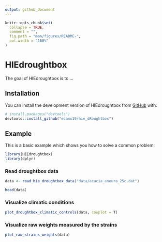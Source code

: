```yaml
---
output: github_document
---
```


<!-- README.md is generated from README.Rmd. Please edit that file -->

```r
knitr::opts_chunk$set(
  collapse = TRUE,
  comment = "",
  fig.path = "man/figures/README-",
  out.width = "100%"
)
```

# HIEdroughtbox

<!-- badges: start -->
<!-- badges: end -->

The goal of HIEdroughtbox is to ...

## Installation

You can install the development version of HIEdroughtbox from [GitHub](https://github.com/) with:

``` r
# install.packages("devtools")
devtools::install_github("ecamo19/hie_dRoughtbox")
```

## Example

This is a basic example which shows you how to solve a common problem:

```r
library(HIEdroughtbox)
library(dplyr)
```

### Read droughtbox data

```r
data <- read_hie_droughtbox_data("data/acacia_aneura_25c.dat")

head(data)
```


### Visualize climatic conditions

```r
plot_droughtbox_climatic_controls(data, cowplot = T)
```

### Visualize __raw__ weights measured by the strains

```r
plot_raw_strains_weights(data)
```

